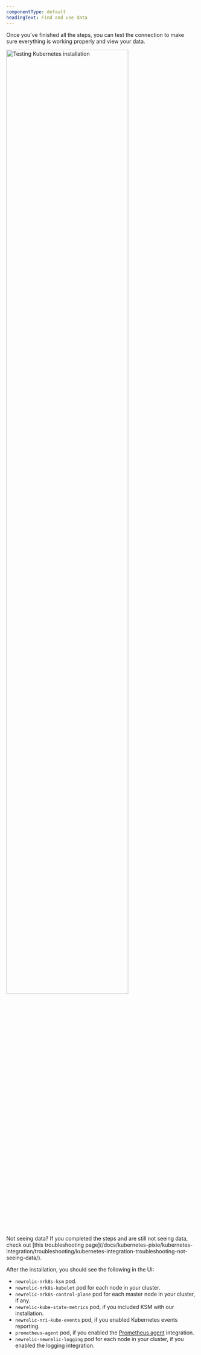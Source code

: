 ```yaml
---
componentType: default
headingText: Find and use data
---
```


Once you've finished all the steps, you can test the connection to make sure everything is working properly and view your data.

<img
  width="80%;"
  title="Testing Kubernetes installation"
  alt="Testing Kubernetes installation"
  src="/images/kubernetes_screenshot-crop_test-connection.webp"
/>

<Callout variant="tip">
  Not seeing data? If you completed the steps and are still not seeing data, check out [this troubleshooting page](/docs/kubernetes-pixie/kubernetes-integration/troubleshooting/kubernetes-integration-troubleshooting-not-seeing-data/).
</Callout>

After the installation, you should see the following in the UI:

* `newrelic-nrk8s-ksm` pod.
* `newrelic-nrk8s-kubelet` pod for each node in your cluster.
* `newrelic-nrk8s-control-plane` pod for each master node in your cluster, if any.
* `newrelic-kube-state-metrics` pod, if you included KSM with our installation.
* `newrelic-nri-kube-events` pod, if you enabled Kubernetes events reporting.
* `prometheus-agent` pod, if you enabled the [Prometheus agent](/docs/infrastructure/prometheus-integrations/install-configure-prometheus-agent/install-prometheus-agent) integration.
* `newrelic-newrelic-logging` pod for each node in your cluster, if you enabled the logging integration.

